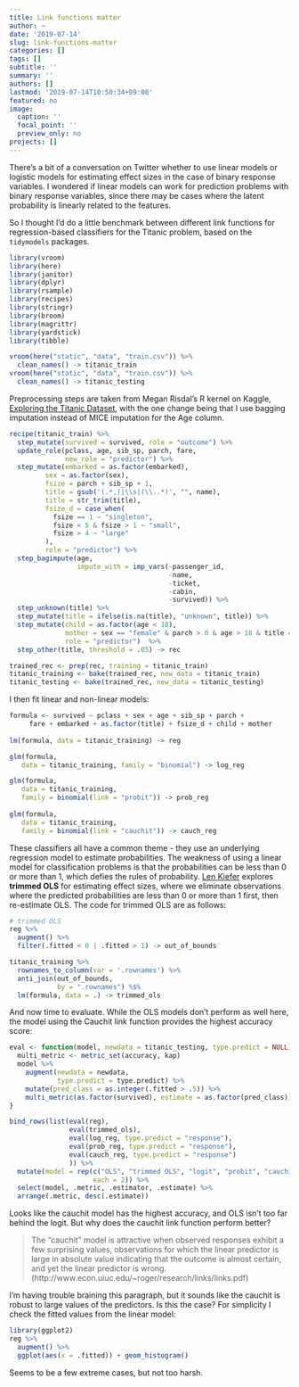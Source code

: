```yaml
---
title: Link functions matter
author: ~
date: '2019-07-14'
slug: link-functions-matter
categories: []
tags: []
subtitle: ''
summary: ''
authors: []
lastmod: '2019-07-14T10:50:34+09:00'
featured: no
image:
  caption: ''
  focal_point: ''
  preview_only: no
projects: []
---
```


There's a bit of a conversation on Twitter whether to use linear models or logistic models for estimating effect sizes in the case of binary response variables. I wondered if linear models can work for prediction problems with binary response variables, since there may be cases where the latent probability is linearly related to the features. 

So I thought I'd do a little benchmark between different link functions for regression-based classifiers for the Titanic problem, based on the `tidymodels` packages. 

```r
library(vroom)
library(here)
library(janitor)
library(dplyr)
library(rsample)
library(recipes)  
library(stringr)
library(broom) 
library(magrittr)
library(yardstick)
library(tibble)

vroom(here("static", "data", "train.csv")) %>% 
  clean_names() -> titanic_train
vroom(here("static", "data", "train.csv")) %>% 
  clean_names() -> titanic_testing

```

Preprocessing steps are taken from Megan Risdal's R kernel on Kaggle, [Exploring the Titanic Dataset](https://www.kaggle.com/mrisdal/exploring-survival-on-the-titanic), with the one change being that I use bagging imputation instead of MICE imputation for the Age column. 

```r
recipe(titanic_train) %>% 
  step_mutate(survived = survived, role = "outcome") %>% 
  update_role(pclass, age, sib_sp, parch, fare, 
              new_role = "predictor") %>% 
  step_mutate(embarked = as.factor(embarked), 
         sex = as.factor(sex), 
         fsize = parch + sib_sp + 1, 
         title = gsub('(.*,)|\\s|(\\..*)', "", name),
         title = str_trim(title), 
         fsize_d = case_when(
           fsize == 1 ~ "singleton", 
           fsize < 5 & fsize > 1 ~ "small",
           fsize > 4 ~ "large"
         ), 
         role = "predictor") %>% 
  step_bagimpute(age, 
                 impute_with = imp_vars(-passenger_id, 
                                        -name, 
                                        -ticket,
                                        -cabin,
                                        -survived)) %>% 
  step_unknown(title) %>% 
  step_mutate(title = ifelse(is.na(title), "unknown", title)) %>% 
  step_mutate(child = as.factor(age < 18),
              mother = sex == "female" & parch > 0 & age > 18 & title == "Miss", 
              role = "predictor")  %>% 
  step_other(title, threshold = .05) -> rec

trained_rec <- prep(rec, training = titanic_train)
titanic_training <- bake(trained_rec, new_data = titanic_train)
titanic_testing <- bake(trained_rec, new_data = titanic_testing)
```

I then fit linear and non-linear models: 

```r
formula <- survived ~ pclass + sex + age + sib_sp + parch +
     fare + embarked + as.factor(title) + fsize_d + child + mother
     
lm(formula, data = titanic_training) -> reg

glm(formula, 
   data = titanic_training, family = "binomial") -> log_reg

glm(formula, 
   data = titanic_training, 
   family = binomial(link = "probit")) -> prob_reg
   
glm(formula, 
   data = titanic_training, 
   family = binomial(link = "cauchit")) -> cauch_reg
```

These classifiers all have a common theme - they use an underlying regression model to estimate probabilities. The weakness of using a linear model for classification problems is that the probabilities can be less than 0 or more than 1, which defies the rules of probability. [Len Kiefer](http://lenkiefer.com/2018/07/21/maybe-the-linear-probability-model-isn-t-all-bad/) explores **trimmed OLS** for estimating effect sizes, where we eliminate observations where the predicted probabilities are less than 0 or more than 1 first, then re-estimate OLS. The code for trimmed OLS are as follows:

```r
# trimmed OLS
reg %>% 
  augment() %>% 
  filter(.fitted < 0 | .fitted > 1) -> out_of_bounds

titanic_training %>% 
  rownames_to_column(var = '.rownames') %>% 
  anti_join(out_of_bounds, 
            by = ".rownames") %$%
  lm(formula, data = .) -> trimmed_ols
```

And now time to evaluate. While the OLS models don't perform as well here, the model using the Cauchit link function provides the highest accuracy score: 

```r
eval <- function(model, newdata = titanic_testing, type.predict = NULL) {
  multi_metric <- metric_set(accuracy, kap)
  model %>% 
    augment(newdata = newdata, 
            type.predict = type.predict) %>% 
    mutate(pred_class = as.integer(.fitted > .5)) %>% 
    multi_metric(as.factor(survived), estimate = as.factor(pred_class))
}

bind_rows(list(eval(reg),
               eval(trimmed_ols),
               eval(log_reg, type.predict = "response"),
               eval(prob_reg, type.predict = "response"),
               eval(cauch_reg, type.predict = "response")
               )) %>% 
  mutate(model = rep(c("OLS", "trimmed OLS", "logit", "probit", "cauchit"), 
                     each = 2)) %>% 
  select(model, .metric, .estimator, .estimate) %>% 
  arrange(.metric, desc(.estimate))
```

Looks like the cauchit model has the highest accuracy, and OLS isn't too far behind the logit. But why does the cauchit link function perform better? 

> The “cauchit” model is attractive when observed responses exhibit a few surprising values, observations for which the linear predictor is large in absolute value indicating that the outcome is almost certain, and yet the linear predictor is wrong. (http://www.econ.uiuc.edu/~roger/research/links/links.pdf)

I'm having trouble braining this paragraph, but it sounds like the cauchit is robust to large values of the predictors. Is this the case? For simplicity I check the fitted values from the linear model: 

```r
library(ggplot2)
reg %>% 
  augment() %>% 
  ggplot(aes(x = .fitted)) + geom_histogram()
```

Seems to be a few extreme cases, but not too harsh. 

